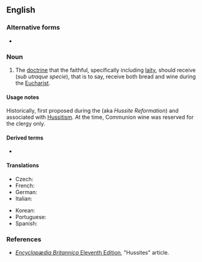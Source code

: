 ==English==
{{wikipedia}}

===Alternative forms===
* {{l|en|ultraquism}}

===Noun===
{{en-noun|-|s}}

# {{label|en|Christianity}} The [[doctrine]] that the faithful, specifically including [[laity]], should receive {{w|Communion under both kinds}} (''sub utraque specie''), that is to say, receive both bread and wine during the [[Eucharist]].

====Usage notes====
Historically, first proposed during the {{w|Bohemian Reformation}} (aka ''Hussite Reformation'') and associated with [[Hussitism]]. At the time, Communion wine was reserved for the clergy only.

====Derived terms====
* {{l|en|Utraquist}}

====Translations====
{{trans-top|Christian doctrine}}
* Czech: {{t|cs|kališnictví}}
* French: {{t+|fr|utraquisme|m}}
* German: {{t|de|Kalixtiner|f}}
* Italian: {{t|it|utraquismo|m}}
{{trans-mid}}
* Korean: {{t|ko|양형영성체파}}
* Portuguese: {{t|pt|utraquismo}}
* Spanish: {{t|es|utraquismo|m}}
{{trans-bottom}}

===References===
* [[wikipedia:Encyclopædia Britannica Eleventh Edition|''Encyclopædia Britannica'' Eleventh Edition]], "Hussites" article.
